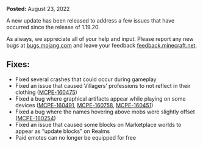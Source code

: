 **Posted:** August 23, 2022

A new update has been released to address a few issues that have occurred since the release of 1.19.20.

As always, we appreciate all of your help and input. Please report any new bugs at [bugs.mojang.com](http://bugs.mojang.com/) and leave your feedback [feedback.minecraft.net](http://feedback.minecraft.net/).  
  

## **Fixes:**

-   Fixed several crashes that could occur during gameplay
-   Fixed an issue that caused Villagers’ professions to not reflect in their clothing ([MCPE-160475](https://bugs.mojang.com/browse/MCPE-160475))
-   Fixed a bug where graphical artifacts appear while playing on some devices ([MCPE-160491](https://bugs.mojang.com/browse/MCPE-160491), [MCPE-160758](https://bugs.mojang.com/browse/MCPE-160758), [MCPE-160451](https://bugs.mojang.com/browse/MCPE-160451))
-   Fixed a bug where the names hovering above mobs were slightly offset ([MCPE-160254](https://bugs.mojang.com/browse/MCPE-160254))
-   Fixed an issue that caused some blocks on Marketplace worlds to appear as “update blocks” on Realms
-   Paid emotes can no longer be equipped for free